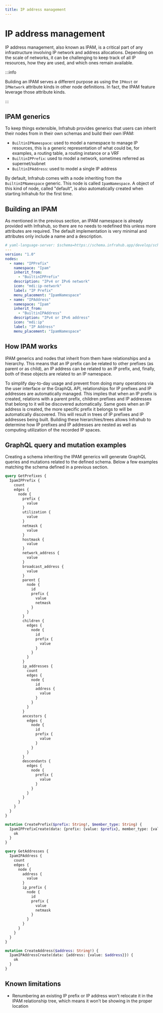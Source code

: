 ```yaml
---
title: IP address management
---
```


# IP address management

IP address management, also known as IPAM, is a critical part of any infrastructure involving IP network and address allocations. Depending on the scale of networks, it can be challenging to keep track of all IP resources, how they are used, and which ones remain available.

:::info

Building an IPAM serves a different purpose as using the `IPHost` or `IPNetwork` attribute kinds in other node definitions. In fact, the IPAM feature leverage those attribute kinds.

:::

## IPAM generics

To keep things extensible, Infrahub provides generics that users can inherit their nodes from in their own schemas and build their own IPAM:

- `BuiltinIPNamespace`: used to model a namespace to manage IP resources, this is a generic representation of what could be, for examples, a routing table, a routing instance or a VRF
- `BuiltinIPPrefix`: used to model a network, sometimes referred as supernet/subnet
- `BuiltinIPAddress`: used to model a single IP address

By default, Infrahub comes with a node inheriting from the `BuiltinIPNamespace` generic. This node is called `IpamNamespace`. A object of this kind of node, called "default", is also automatically created when starting Infrahub for the first time.

## Building an IPAM

As mentioned in the previous section, an IPAM namespace is already provided with Infrahub, so there are no needs to redefined this unless more attributes are required. The default implementation is very minimal and attributes only include a name and a description.

```yaml title="Schema definition implementing IPAM generics"
# yaml-language-server: $schema=https://schema.infrahub.app/develop/schema.schema.json
---
version: "1.0"
nodes:
  - name: "IPPrefix"
    namespace: "Ipam"
    inherit_from:
      - "BuiltinIPPrefix"
    description: "IPv4 or IPv6 network"
    icon: "mdi:ip-network"
    label: "IP Prefix"
    menu_placement: "IpamNamespace"
  - name: "IPAddress"
    namespace: "Ipam"
    inherit_from:
      - "BuiltinIPAddress"
    description: "IPv4 or IPv6 address"
    icon: "mdi:ip"
    label: "IP Address"
    menu_placement: "IpamNamespace"
```

## How IPAM works

IPAM generics and nodes that inherit from them have relationships and a hierarchy. This means that an IP prefix can be related to other prefixes (as parent or as child), an IP address can be related to an IP prefix, and, finally, both of these objects are related to an IP namespace.

To simplify day-to-day usage and prevent from doing many operations via the user interface or the GraphQL API, relationships for IP prefixes and IP addresses are automatically managed. This implies that when an IP prefix is created, relations with a parent prefix, children prefixes and IP addresses that belong to it will be discovered automatically. Same goes when an IP address is created, the more specific prefix it belongs to will be automatically discovered. This will result in trees of IP prefixes and IP addresses being built. Building these hierarchies/trees allows Infrahub to determine how IP prefixes and IP addresses are nested as well as computing utilization of the recorded IP spaces.

## GraphQL query and mutation examples

Creating a schema inheriting the IPAM generics will generate GraphQL queries and mutations related to the defined schema. Below a few examples matching the schema defined in a previous section.

```graphql title="Getting prefixes and details"
query GetPrefixes {
  IpamIPPrefix {
    count
    edges {
      node {
        prefix {
          value
		}
        utilization {
          value
        }
        netmask {
          value
        }
        hostmask {
          value
        }
        network_address {
          value
        }
        broadcast_address {
          value
        }
        parent {
          node {
            id
            prefix {
              value
              netmask
            }
          }
        }
        children {
          edges {
            node {
              id
              prefix {
                value
              }
            }
          }
        }
        ip_addresses {
          count
          edges {
            node {
              id
              address {
                value
              }
            }
          }
        }
        ancestors {
          edges {
            node {
              id
              prefix {
                value
              }
            }
          }
        }
        descendants {
          edges {
            node {
              prefix {
                value
              }
            }
          }
        }
      }
    }
  }
}
```

```graphql title="Creating a new prefix"
mutation CreatePrefix($prefix: String!, $member_type: String) {
  IpamIPPrefixCreate(data: {prefix: {value: $prefix}, member_type: {value: $member_type}}) {
    ok
  }
}
```

```graphql title="Getting addresses and details"
query GetAddresses {
  IpamIPAddress {
    count
    edges {
      node {
        address {
          value
		}
        ip_prefix {
          node {
            id
            prefix {
              value
              netmask
            }
          }
        }
      }
    }
  }
}
```

```graphql title="Creating a new address"
mutation CreateAddress($address: String!) {
  IpamIPAddressCreate(data: {address: {value: $address}}) {
    ok
  }
}
```

## Known limitations

- Renumbering an existing IP prefix or IP address won't relocate it in the IPAM relationship tree, which means it won't be showing in the proper location